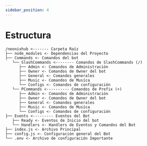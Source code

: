 ```yaml
---
sidebar_position: 4
---
```


# Estructura

```
/neonixhub <------- Carpeta Raíz
├── node_modules <- Dependencias del Proyecto
├── Commands <- Comandos del bot
   └── SlashCommands <-------- Comandos de SlashCommands (/)
      ├── Admin <- Comandos de Administración
      ├── Owner <- Comandos de Owner del bot
      ├── General <- Comandos generales
      ├── Music <- Comandos de Musíca
      └── Configs <- Comandos de configuración
   └── PCommands <---------- Comandos de Prefix (+)
      ├── Admin <- Comandos de Administración
      ├── Owner <- Comandos de Owner del bot
      ├── General <- Comandos generales
      ├── Music <- Comandos de Musíca
      └── Configs <- Comandos de configuración
├── Events <--------- Eventos del Bot
   ├── Ready <- Eventos de Inicio del bot
   └── Handlers <- Handlers de Eventos y Comandos del Bot
├── index.js <- Archivo Principal
├── config.js <- Configuración general del Bot
└── .env <- Archivo de configuración Importante
```
